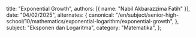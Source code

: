   title: "Exponential Growth",
  authors: [{ name: "Nabil Akbarazzima Fatih" }],
  date: "04/02/2025",
  alternates: {
    canonical:
      "/en/subject/senior-high-school/10/mathematics/exponential-logarithm/exponential-growth",
  },
  subject: "Eksponen dan Logaritma",
  category: "Matematika",
};
